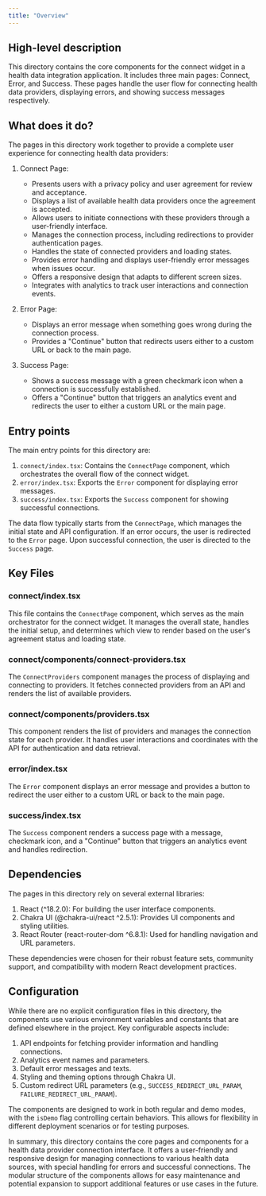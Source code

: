 ```yaml
---
title: "Overview"
---
```


## High-level description
This directory contains the core components for the connect widget in a health data integration application. It includes three main pages: Connect, Error, and Success. These pages handle the user flow for connecting health data providers, displaying errors, and showing success messages respectively.

## What does it do?
The pages in this directory work together to provide a complete user experience for connecting health data providers:

1. Connect Page:
   - Presents users with a privacy policy and user agreement for review and acceptance.
   - Displays a list of available health data providers once the agreement is accepted.
   - Allows users to initiate connections with these providers through a user-friendly interface.
   - Manages the connection process, including redirections to provider authentication pages.
   - Handles the state of connected providers and loading states.
   - Provides error handling and displays user-friendly error messages when issues occur.
   - Offers a responsive design that adapts to different screen sizes.
   - Integrates with analytics to track user interactions and connection events.

2. Error Page:
   - Displays an error message when something goes wrong during the connection process.
   - Provides a "Continue" button that redirects users either to a custom URL or back to the main page.

3. Success Page:
   - Shows a success message with a green checkmark icon when a connection is successfully established.
   - Offers a "Continue" button that triggers an analytics event and redirects the user to either a custom URL or the main page.

## Entry points
The main entry points for this directory are:

1. `connect/index.tsx`: Contains the `ConnectPage` component, which orchestrates the overall flow of the connect widget.
2. `error/index.tsx`: Exports the `Error` component for displaying error messages.
3. `success/index.tsx`: Exports the `Success` component for showing successful connections.

The data flow typically starts from the `ConnectPage`, which manages the initial state and API configuration. If an error occurs, the user is redirected to the `Error` page. Upon successful connection, the user is directed to the `Success` page.

## Key Files

### connect/index.tsx
This file contains the `ConnectPage` component, which serves as the main orchestrator for the connect widget. It manages the overall state, handles the initial setup, and determines which view to render based on the user's agreement status and loading state.

### connect/components/connect-providers.tsx
The `ConnectProviders` component manages the process of displaying and connecting to providers. It fetches connected providers from an API and renders the list of available providers.

### connect/components/providers.tsx
This component renders the list of providers and manages the connection state for each provider. It handles user interactions and coordinates with the API for authentication and data retrieval.

### error/index.tsx
The `Error` component displays an error message and provides a button to redirect the user either to a custom URL or back to the main page.

### success/index.tsx
The `Success` component renders a success page with a message, checkmark icon, and a "Continue" button that triggers an analytics event and handles redirection.

## Dependencies
The pages in this directory rely on several external libraries:

1. React (^18.2.0): For building the user interface components.
2. Chakra UI (@chakra-ui/react ^2.5.1): Provides UI components and styling utilities.
3. React Router (react-router-dom ^6.8.1): Used for handling navigation and URL parameters.

These dependencies were chosen for their robust feature sets, community support, and compatibility with modern React development practices.

## Configuration
While there are no explicit configuration files in this directory, the components use various environment variables and constants that are defined elsewhere in the project. Key configurable aspects include:

1. API endpoints for fetching provider information and handling connections.
2. Analytics event names and parameters.
3. Default error messages and texts.
4. Styling and theming options through Chakra UI.
5. Custom redirect URL parameters (e.g., `SUCCESS_REDIRECT_URL_PARAM`, `FAILURE_REDIRECT_URL_PARAM`).

The components are designed to work in both regular and demo modes, with the `isDemo` flag controlling certain behaviors. This allows for flexibility in different deployment scenarios or for testing purposes.

In summary, this directory contains the core pages and components for a health data provider connection interface. It offers a user-friendly and responsive design for managing connections to various health data sources, with special handling for errors and successful connections. The modular structure of the components allows for easy maintenance and potential expansion to support additional features or use cases in the future.